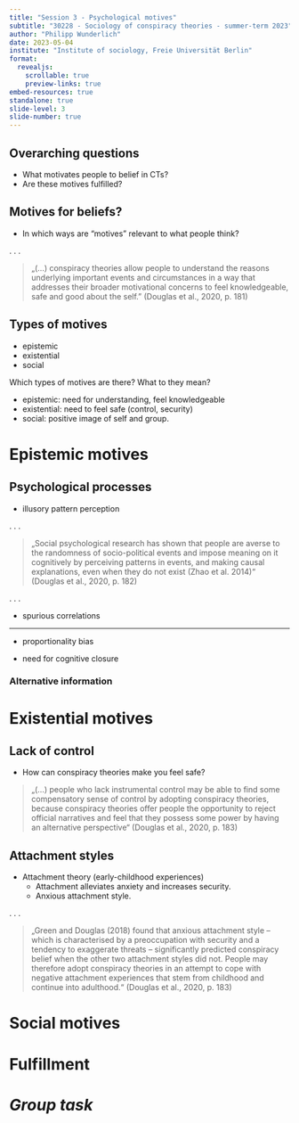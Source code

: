 ```yaml
---
title: "Session 3 - Psychological motives"
subtitle: "30228 - Sociology of conspiracy theories - summer-term 2023"
author: "Philipp Wunderlich"
date: 2023-05-04
institute: "Institute of sociology, Freie Universität Berlin"
format:
  revealjs:
    scrollable: true
    preview-links: true
embed-resources: true
standalone: true
slide-level: 3
slide-number: true
---
```


## Overarching questions

-   What motivates people to belief in CTs?
-   Are these motives fulfilled?

## Motives for beliefs?

-   In which ways are "motives" relevant to what people think?

. . . 

> „(...) conspiracy theories allow people to understand the reasons underlying important events and circumstances in a way that addresses their broader motivational concerns to feel knowledgeable, safe and good about the self." (Douglas et al., 2020, p. 181)

## Types of motives

::: incremental
- epistemic
- existential
- social
:::

::: notes
Which types of motives are there? What to they mean?

- epistemic: need for understanding, feel knowledgeable
- existential: need to feel safe (control, security)
- social: positive image of self and group.
:::

# Epistemic motives

## Psychological processes {.incremental}


- illusory pattern perception

. . . 

> „Social psychological research has shown that people are averse to the randomness of socio-political events and impose meaning on it cognitively by perceiving patterns in events, and making causal explanations, even when they do not exist (Zhao et al. 2014)“ (Douglas et al., 2020, p. 182)

. . .

- spurious correlations

---

::: incremental
- proportionality bias

- need for cognitive closure
:::

### Alternative information

# Existential motives

## Lack of control

- How can conspiracy theories make you feel safe?

> „(...) people who lack instrumental control may be able to find some compensatory sense of control by adopting conspiracy theories, because conspiracy theories offer people the opportunity to reject official narratives and feel that they possess some power by having an alternative perspective“ (Douglas et al., 2020, p. 183)

## Attachment styles

::: incremental
- Attachment theory (early-childhood experiences)
  - Attachment alleviates anxiety and increases security.
  - Anxious attachment style.
:::

. . . 

> „Green and Douglas (2018) found that anxious attachment style – which is characterised by a preoccupation with security and a tendency to exaggerate threats – significantly predicted conspiracy belief when the other two attachment styles did not. People may therefore adopt conspiracy theories in an attempt to cope with negative attachment experiences that stem from childhood and continue into adulthood.“ (Douglas et al., 2020, p. 183)


# Social motives

# Fulfillment 

# _Group task_

<!-- Vielleicht interventionen finden? Oder aus Zeitungsartikel Motive anwenden? -->

